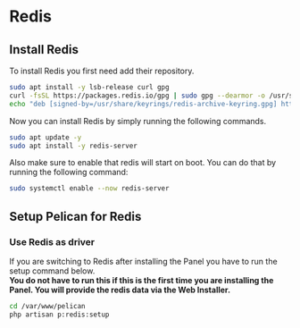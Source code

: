 # Redis

## Install Redis

To install Redis you first need add their repository.

```sh
sudo apt install -y lsb-release curl gpg
curl -fsSL https://packages.redis.io/gpg | sudo gpg --dearmor -o /usr/share/keyrings/redis-archive-keyring.gpg
echo "deb [signed-by=/usr/share/keyrings/redis-archive-keyring.gpg] https://packages.redis.io/deb $(lsb_release -cs) main" | sudo tee /etc/apt/sources.list.d/redis.list
```

Now you can install Redis by simply running the following commands.

```sh
sudo apt update -y
sudo apt install -y redis-server
```

Also make sure to enable that redis will start on boot. You can do that by running the following command:

```sh
sudo systemctl enable --now redis-server
```

## Setup Pelican for Redis

### Use Redis as driver

If you are switching to Redis after installing the Panel you have to run the setup command below.  
**You do not have to run this if this is the first time you are installing the Panel. You will provide the redis data via the Web Installer.**

```sh
cd /var/www/pelican
php artisan p:redis:setup
```
